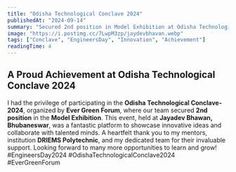 ```yaml
---
title: "Odisha Technological Conclave 2024"
publishedAt: "2024-09-14"
summary: "Secured 2nd position in Model Exhibition at Odisha Technological Conclave 2024."
image: "https://i.postimg.cc/7LwpM3zp/jaydevbhavan.webp"
tags: ["Conclave", "EngineersDay", "Innovation", "Achievement"]
readingTime: 4
---
```


## A Proud Achievement at Odisha Technological Conclave 2024
I had the privilege of participating in the **Odisha Technological Conclave-2024**, organized by **Ever Green Forum**, where our team secured **2nd position** in the **Model Exhibition**. This event, held at **Jayadev Bhawan, Bhubaneswar**, was a fantastic platform to showcase innovative ideas and collaborate with talented minds.
A heartfelt thank you to my mentors, institution **DRIEMS Polytechnic**, and my dedicated team for their invaluable support. Looking forward to many more opportunities to learn and grow!
#EngineersDay2024 #OdishaTechnologicalConclave2024 #EverGreenForum

